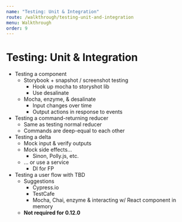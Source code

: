 ```yaml
---
name: "Testing: Unit & Integration"
route: /walkthrough/testing-unit-and-integration
menu: Walkthrough
order: 9
---
```


# Testing: Unit & Integration

- Testing a component
    - Storybook + snapshot / screenshot testing
        - Hook up mocha to storyshot lib
        - Use desalinate
    - Mocha, enzyme, & desalinate
        - Input changes over time
        - Output actions in response to events
- Testing a command-returning reducer
    - Same as testing normal reducer
    - Commands are deep-equal to each other
- Testing a delta
    - Mock input & verify outputs
    - Mock side effects...
        - Sinon, Polly.js, etc.
    - ... or use a service
        - DI for FP
- Testing a user flow with TBD
    - Suggestions
        - Cypress.io
        - TestCafe
        - Mocha, Chai, enzyme & interacting w/ React component in memory
    - **Not required for 0.12.0**
